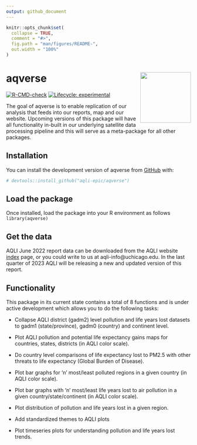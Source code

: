 ```yaml
---
output: github_document
---
```


<!-- README.md is generated from README.Rmd. Please edit that file -->

```r
knitr::opts_chunk$set(
  collapse = TRUE,
  comment = "#>",
  fig.path = "man/figures/README-",
  out.width = "100%"
)
```


# aqverse <a href="https://aqli.epic.uchicago.edu/the-index/"><img src="man/figures/logo.png" align="right" height="138" /></a>

<!-- badges: start -->

[![R-CMD-check](https://github.com/aqli-epic/aqverse/actions/workflows/R-CMD-check.yaml/badge.svg)](https://github.com/aqli-epic/aqverse/actions/workflows/R-CMD-check.yaml)
[![Lifecycle: experimental](https://img.shields.io/badge/lifecycle-experimental-orange.svg)](https://lifecycle.r-lib.org/articles/stages.html#experimental)
<!-- badges: end -->

The goal of aqverse is to enable replication of our analysis that feeds into our reports, map and our website. Upcoming versions 
of this package will have all functionality in-built in our underlying satellite data processing pipeline and this will serve as
a meta-package for all other packages. 

## Installation

You can install the development version of aqverse from [GitHub](https://github.com/) with:

```r
# devtools::install_github("aqli-epic/aqverse")
```

## Load the package

Once installed, load the package into your R environment as follows `library(aqverse)`

## Get the data

AQLI June 2022 report data can be downloaded from the AQLI website [index](https://aqli.epic.uchicago.edu/the-index/) page, or you could write to us at aqli-info@uchicago.edu. In the last quarter of 2023 AQLI will be releasing a new and updated version of this report.


## Functionality

This package in its current state contains a total of 8 functions and is under active development which allows you to do the following tasks:

 * Collapse AQLI district (gadm2) level pollution and life years lost datasets to gadm1 (state/province), gadm0 (country) and continent level.
 
 * Plot AQLI pollution and potential life expectancy gains maps for countries, states, districts (in AQLI color scale).
 
 * Do country level comparisons of life expectancy lost to PM2.5 with other threats to life expectancy (Global Burden of Disease).
 
 * Plot bar graphs for 'n' most/least polluted regions in a given country (in AQLI color scale).
 
 * Plot bar graphs with 'n' most/least life years lost to air pollution in a given country/state/continent (in AQLI color scale).
 
 * Plot distribution of pollution and life years lost in a given region.
 
 * Add standardized themes to AQLI plots
 
 * Plot timeseries plots for understanding pollution and life years lost trends.

